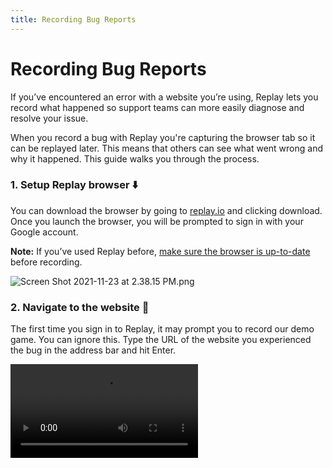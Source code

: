 ```yaml
---
title: Recording Bug Reports
---
```


# Recording Bug Reports

If you’ve encountered an error with a website you’re using, Replay lets you record what happened so support teams can more easily diagnose and resolve your issue.

When you record a bug with Replay you're capturing the browser tab so it can be replayed later. This means that others can see what went wrong and why it happened. This guide walks you through the process.

### 1. Setup Replay browser ⬇️

You can download the browser by going to [replay.io](http://replay.io) and clicking download. Once you launch the browser, you will be prompted to sign in with your Google account.

**Note:** If you’ve used Replay before, [make sure the browser is up-to-date](/test-suites/test-runners/playwright/troubleshooting-guide) before recording.

![Screen Shot 2021-11-23 at 2.38.15 PM.png](/images/Screen_Shot_2021-11-23_at_2.38.15_PM_klyky.png)

### 2. Navigate to the website 📍

The first time you sign in to Replay, it may prompt you to record our demo game. You can ignore this. Type the URL of the website you experienced the bug in the address bar and hit Enter.

<Video src="/videos/navigatetowebsite_jafxk.mp4" />

### 3. Click record 📹

Click the blue record button to the right of the address bar. The page will refresh and the recording will begin!

<Video src="/videos/pressrecord_pukiu.mp4" />

### 4. Recreate the bug 🐛

Retrace the steps that triggered the bug. For example, if you clicked a link and it was broken, you’ll want to click the link again with the recording running. Once you’re done, click the red stop button.

<Callout type="info" emoji="💡">
We recommend keeping the recording as short as possible. Try to only record the steps needed to recreate the issue that occurred.

</Callout>

<Video src="/videos/recreatebug_seylr.mp4" />

### 5. Save the replay ⬆️

After you stop recording, you can add a title describing the bug you found and save the replay. 

We recommend leaving the replay private and sharing it in step 7.

<Video src="/videos/savereplay_ukkjv.mp4" />

### 6. Add comments 💬

Once you save the replay, adding [Comments](/reference-guide/debugging/commenting) is a great way to leave notes for yourself or other members of your team. You can add comments to the video, print statements, console logs, network requests, or a source.

<Callout type="info" emoji="💡">
When adding a replay to a bug report, comments can be a “trail of breadcrumbs” allowing your team member to jump to a point in time where the issue occurred and start debugging right away.

</Callout>

<Video src="/videos/addcomment_zwepn.mp4" />

### 7. Share the replay 👋

After you've saved the replay, you will be redirected to the replay itself. You can then share with whoever will be viewing the bug.

Click the blue share button in the top right and add their email address. You can add anyone and they will get an email invitation from us to view the replay.

<Callout type="info" emoji="💡">
If you’re adding a replay to a GitHub issue or support ticket and don’t have an email address, you can also make the replay public, then share by copying the link.

</Callout>

<Video src="/videos/share_gtcpd.mp4" />

## Need help?

If you run into any issues, contact us at support@replay.io or in the [Replay Discord](https://replay.io/discord).